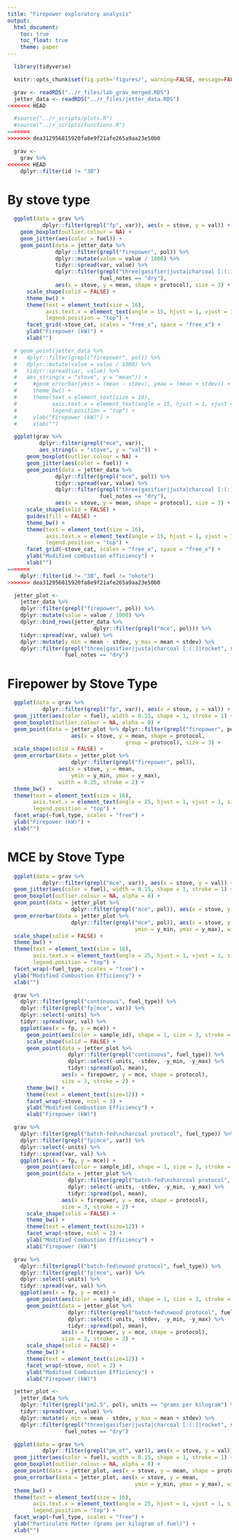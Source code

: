 ```yaml
---
title: "Firepower exploratory analysis"
output:
  html_document:
    toc: true
    toc_float: true
    theme: paper
---
```


```r
  library(tidyverse)
```

```r
  knitr::opts_chunk$set(fig.path='figures/', warning=FALSE, message=FALSE, cache=FALSE, echo=FALSE)
```

```r
  grav <- readRDS("../r_files/lab_grav_merged.RDS")
  jetter_data <- readRDS("../r_files/jetter_data.RDS")
<<<<<<< HEAD
```

```r
  #source("../r_scripts/plots.R")
  #source("../r_scripts/functions.R")
=======
>>>>>>> dea312956815920fa8e9f21afe265a9aa23e50b0
```

```r
  grav <-
    grav %>%
<<<<<<< HEAD
    dplyr::filter(id != "3B")
```

# By stove type

```r
  ggplot(data = grav %>%
           dplyr::filter(grepl("fp", var)), aes(x = stove, y = val)) +
    geom_boxplot(outlier.colour = NA) +
    geom_jitter(aes(color = fuel)) +
    geom_point(data = jetter_data %>%
               dplyr::filter(grepl("firepower", pol)) %>%
               dplyr::mutate(value = value / 1000) %>%
               tidyr::spread(var, value) %>%
               dplyr::filter(grepl("three|gasifier|justa|charcoal [:(:]|rocket", stove),
                             fuel_notes == "dry"),
               aes(x = stove, y = mean, shape = protocol), size = 3) +
      scale_shape(solid = FALSE) +
      theme_bw() +
      theme(text = element_text(size = 16),
            axis.text.x = element_text(angle = 15, hjust = 1, vjust = 1),
            legend.position = "top") +
      facet_grid(~stove_cat, scales = "free_x", space = "free_x") +
      ylab("Firepower (kW)") +
      xlab("")
```

```r
  # geom_point(jetter_data %>%
  #   dplyr::filter(grepl("firepower", pol)) %>%
  #   dplyr::mutate(value = value / 1000) %>%
  #   tidyr::spread(var, value) %>%
  #   aes_string(x = "stove", y = "mean")) + 
  #     #geom_errorbar(ymin = (mean - stdev), ymax = (mean + stdev)) +
  #     theme_bw() +
  #     theme(text = element_text(size = 16),
  #           axis.text.x = element_text(angle = 15, hjust = 1, vjust = 1),
  #           legend.position = "top") +
  #     ylab("Firepower (kW)") +
  #     xlab("")
```

```r
  ggplot(grav %>%
          dplyr::filter(grepl("mce", var)),
          aes_string(x = "stove", y = "val")) +
      geom_boxplot(outlier.colour = NA) +
      geom_jitter(aes(color = fuel)) +
      geom_point(data = jetter_data %>%
               dplyr::filter(grepl("mce", pol)) %>%
               tidyr::spread(var, value) %>%
               dplyr::filter(grepl("three|gasifier|justa|charcoal [:(:]|rocket", stove),
                             fuel_notes == "dry"),
               aes(x = stove, y = mean, shape = protocol), size = 3) +
      scale_shape(solid = FALSE) +
      guides(fill = FALSE) +
      theme_bw() +
      theme(text = element_text(size = 16),
            axis.text.x = element_text(angle = 15, hjust = 1, vjust = 1),
            legend.position = "top") +
      facet_grid(~stove_cat, scales = "free_x", space = "free_x") +
      ylab("Modified combustion efficiency") +
      xlab("")
=======
    dplyr::filter(id != "3B", fuel != "okote")
>>>>>>> dea312956815920fa8e9f21afe265a9aa23e50b0
```

```r
  jetter_plot <-
    jetter_data %>%
    dplyr::filter(grepl("firepower", pol)) %>%
    dplyr::mutate(value = value / 1000) %>%
    dplyr::bind_rows(jetter_data %>%
                           dplyr::filter(grepl("mce", pol))) %>%
    tidyr::spread(var, value) %>%
    dplyr::mutate(y_min = mean - stdev, y_max = mean + stdev) %>%
    dplyr::filter(grepl("three|gasifier|justa|charcoal [:(:]|rocket", stove),
                  fuel_notes == "dry")
```

# Firepower by Stove Type

```r
  ggplot(data = grav %>%
           dplyr::filter(grepl("fp", var)), aes(x = stove, y = val)) +
  geom_jitter(aes(color = fuel), width = 0.15, shape = 1, stroke = 1) +
  geom_boxplot(outlier.colour = NA, alpha = 0) +
  geom_point(data = jetter_plot %>% dplyr::filter(grepl("firepower", pol)),
                    aes(x = stove, y = mean, shape = protocol,
                                     group = protocol), size = 3) +
  scale_shape(solid = FALSE) +
  geom_errorbar(data = jetter_plot %>%
                    dplyr::filter(grepl("firepower", pol)),
                aes(x = stove, y = mean,
                    ymin = y_min, ymax = y_max),
                width = 0.25, stroke = 2) +
  theme_bw() +
  theme(text = element_text(size = 16),
        axis.text.x = element_text(angle = 25, hjust = 1, vjust = 1, size = 10),
        legend.position = "top") +
  facet_wrap(~fuel_type, scales = "free") +
  ylab("Firepower (kW)") +
  xlab("")
```

# MCE by Stove Type

```r
  ggplot(data = grav %>%
           dplyr::filter(grepl("mce", var)), aes(x = stove, y = val)) +
  geom_jitter(aes(color = fuel), width = 0.15, shape = 1, stroke = 1) +
  geom_boxplot(outlier.colour = NA, alpha = 0) +
  geom_point(data = jetter_plot %>%
                    dplyr::filter(grepl("mce", pol)), aes(x = stove, y = mean, shape = protocol), size = 3) +
  geom_errorbar(data = jetter_plot %>%
                    dplyr::filter(grepl("mce", pol)), aes(x = stove, y = mean,
                                        ymin = y_min, ymax = y_max), width = 0.25, stroke = 2) +
  scale_shape(solid = FALSE) +
  theme_bw() +
  theme(text = element_text(size = 16),
        axis.text.x = element_text(angle = 25, hjust = 1, vjust = 1, size = 10),
        legend.position = "top") +
  facet_wrap(~fuel_type, scales = "free") +
  ylab("Modified Combustion Efficiency") +
  xlab("")
```

```r
  grav %>%
    dplyr::filter(grepl("continuous", fuel_type)) %>%
    dplyr::filter(grepl("fp|mce", var)) %>%
    dplyr::select(-units) %>%
    tidyr::spread(var, val) %>%
    ggplot(aes(x = fp, y = mce)) +
      geom_point(aes(color = sample_id), shape = 1, size = 3, stroke = 2) +
      scale_shape(solid = FALSE) +
      geom_point(data = jetter_plot %>%
                   dplyr::filter(grepl("continuous", fuel_type)) %>%
                   dplyr::select(-units, -stdev, -y_min, -y_max) %>%
                   tidyr::spread(pol, mean),
                 aes(x = firepower, y = mce, shape = protocol),
                 size = 3, stroke = 2) +
      theme_bw() + 
      theme(text = element_text(size=12)) +
      facet_wrap(~stove, ncol = 3) +
      ylab("Modified Combustion Efficiency") +
      xlab("Firepower (kW)")
```

```r
  grav %>%
    dplyr::filter(grepl("batch-fed\ncharcoal protocol", fuel_type)) %>%
    dplyr::filter(grepl("fp|mce", var)) %>%
    dplyr::select(-units) %>%
    tidyr::spread(var, val) %>%
    ggplot(aes(x = fp, y = mce)) +
      geom_point(aes(color = sample_id), shape = 1, size = 3, stroke = 2) +
      geom_point(data = jetter_plot %>%
                   dplyr::filter(grepl("batch-fed\ncharcoal protocol", fuel_type)) %>%
                   dplyr::select(-units, -stdev, -y_min, -y_max) %>%
                   tidyr::spread(pol, mean),
                 aes(x = firepower, y = mce, shape = protocol),
                 size = 3, stroke = 2) +
      scale_shape(solid = FALSE) +
      theme_bw() + 
      theme(text = element_text(size=12)) +
      facet_wrap(~stove, ncol = 2) +
      ylab("Modified Combustion Efficiency") +
      xlab("Firepower (kW)")
```

```r
  grav %>%
    dplyr::filter(grepl("batch-fed\nwood protocol", fuel_type)) %>%
    dplyr::filter(grepl("fp|mce", var)) %>%
    dplyr::select(-units) %>%
    tidyr::spread(var, val) %>%
    ggplot(aes(x = fp, y = mce)) +
      geom_point(aes(color = sample_id), shape = 1, size = 3, stroke = 2) +
      geom_point(data = jetter_plot %>%
                   dplyr::filter(grepl("batch-fed\nwood protocol", fuel_type)) %>%
                   dplyr::select(-units, -stdev, -y_min, -y_max) %>%
                   tidyr::spread(pol, mean),
                 aes(x = firepower, y = mce, shape = protocol),
                 size = 3, stroke = 2) +
      scale_shape(solid = FALSE) +
      theme_bw() + 
      theme(text = element_text(size=12)) +
      facet_wrap(~stove, ncol = 2) +
      ylab("Modified Combustion Efficiency") +
      xlab("Firepower (kW)")
```

```r
  jetter_plot <-
    jetter_data %>%
    dplyr::filter(grepl("pm2.5", pol), units == "grams per kilogram") %>%
    tidyr::spread(var, value) %>%
    dplyr::mutate(y_min = mean - stdev, y_max = mean + stdev) %>%
    dplyr::filter(grepl("three|gasifier|justa|charcoal [:(:]|rocket", stove),
                  fuel_notes == "dry")

  ggplot(data = grav %>%
           dplyr::filter(grepl("pm_ef", var)), aes(x = stove, y = val)) +
  geom_jitter(aes(color = fuel), width = 0.15, shape = 1, stroke = 1) +
  geom_boxplot(outlier.colour = NA, alpha = 0) +
  geom_point(data = jetter_plot, aes(x = stove, y = mean, shape = protocol), size = 2.5) +
  geom_errorbar(data = jetter_plot, aes(x = stove, y = mean,
                                        ymin = y_min, ymax = y_max), width = 0.15, stroke = 2) +
  theme_bw() +
  theme(text = element_text(size = 16),
        axis.text.x = element_text(angle = 25, hjust = 1, vjust = 1, size = 12),
        legend.position = "top") +
  facet_wrap(~fuel_type, scales = "free") +
  ylab("Particulate Matter (grams per kilogram of fuel)") +
  xlab("")
```